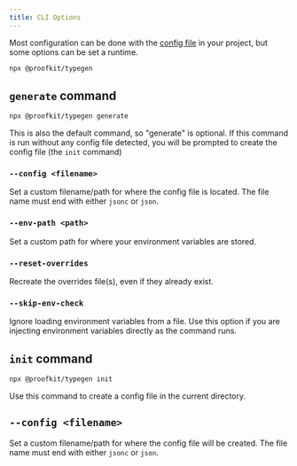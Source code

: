 ```yaml
---
title: CLI Options
---
```



Most configuration can be done with the [config file](/docs/typegen/config) in your project, but some options can be set a runtime.

```bash
npx @proofkit/typegen
```

## `generate` command

```bash
npx @proofkit/typegen generate
```

This is also the default command, so "generate" is optional. If this command is run without any config file detected, you will be prompted to create the config file (the `init` command)

### `--config <filename>`

Set a custom filename/path for where the config file is located. The file name must end with either `jsonc` or `json`.

### `--env-path <path>`

Set a custom path for where your environment variables are stored.

### `--reset-overrides`

Recreate the overrides file(s), even if they already exist.

### `--skip-env-check`

Ignore loading environment variables from a file. Use this option if you are injecting environment variables directly as the command runs.

## `init` command

```bash
npx @proofkit/typegen init
```

Use this command to create a config file in the current directory.

## `--config <filename>`

Set a custom filename/path for where the config file will be created. The file name must end with either `jsonc` or `json`.
